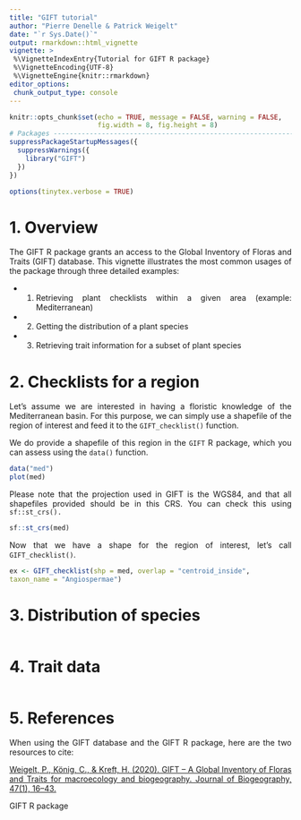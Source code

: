 ```yaml
---
title: "GIFT tutorial"
author: "Pierre Denelle & Patrick Weigelt"
date: "`r Sys.Date()`"
output: rmarkdown::html_vignette
vignette: >
 %\VignetteIndexEntry{Tutorial for GIFT R package}
 %\VignetteEncoding{UTF-8} 
 %\VignetteEngine{knitr::rmarkdown}
editor_options: 
 chunk_output_type: console
---
```


<style>
body {
text-align: justify}
</style>

```r

knitr::opts_chunk$set(echo = TRUE, message = FALSE, warning = FALSE,
                      fig.width = 8, fig.height = 8)
# Packages --------------------------------------------------------------------
suppressPackageStartupMessages({
  suppressWarnings({
    library("GIFT")
  })
})

options(tinytex.verbose = TRUE)
```

# 1. Overview

The GIFT R package grants an access to the Global Inventory of Floras and
Traits (GIFT) database. This vignette illustrates the most common usages of
the package through three detailed examples:

- 1. Retrieving plant checklists within a given area (example: Mediterranean)
- 2. Getting the distribution of a plant species
- 3. Retrieving trait information for a subset of plant species

\newpage

# 2. Checklists for a region

Let's assume we are interested in having a floristic knowledge of the
Mediterranean basin. For this purpose, we can simply use a shapefile of the
region of interest and feed it to the `GIFT_checklist()` function.  

We do provide a shapefile of this region in the `GIFT` R package, which you
can assess using the `data()` function.

```r
data("med")
plot(med)
```

Please note that the projection used in GIFT is the WGS84, and that all
shapefiles provided should be in this CRS. You can check this using
`sf::st_crs().`

```r
sf::st_crs(med)
```

Now that we have a shape for the region of interest, let's call
`GIFT_checklist()`.

```r
ex <- GIFT_checklist(shp = med, overlap = "centroid_inside",
taxon_name = "Angiospermae")
```


# 3. Distribution of species

```r

```


# 4. Trait data

```r

```


# 5. References

When using the GIFT database and the GIFT R package, here are the two
resources to cite:

[Weigelt, P., König, C., & Kreft, H. (2020). GIFT – A Global Inventory of Floras and Traits for macroecology and biogeography. Journal of Biogeography, 47(1), 16–43.](https://doi.org/10.1111/jbi.13623)

GIFT R package
